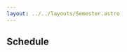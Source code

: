 ```yaml
---
layout: ../../layouts/Semester.astro
---
```



<article
    class="prose prose-blockquote:not-italic prose-blockquote:font-normal prose-blockquote:text-base prose-blockquote:bg-blue-200 prose-blockquote:border-l-0 prose-blockquote:px-4 prose-blockquote:py-1 prose-blockquote:rounded-lg pb-8 text-lg">

# Schedule

</article>

<GridSchedule prefix="/fall2025" />
